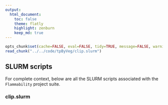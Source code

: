 ```yaml
---
output:
  html_document:
    toc: false
    theme: flatly
    highlight: zenburn
    keep_md: true
---
```


```r
opts_chunk$set(cache=FALSE, eval=FALSE, tidy=TRUE, message=FALSE, warning=FALSE)
read_chunk("../../code/tpByVeg/clip.slurm")
```

##
##
## SLURM scripts

For complete context, below are all the SLURM scripts associated with the `Flammability` project suite.

### clip.slurm

```r
```

